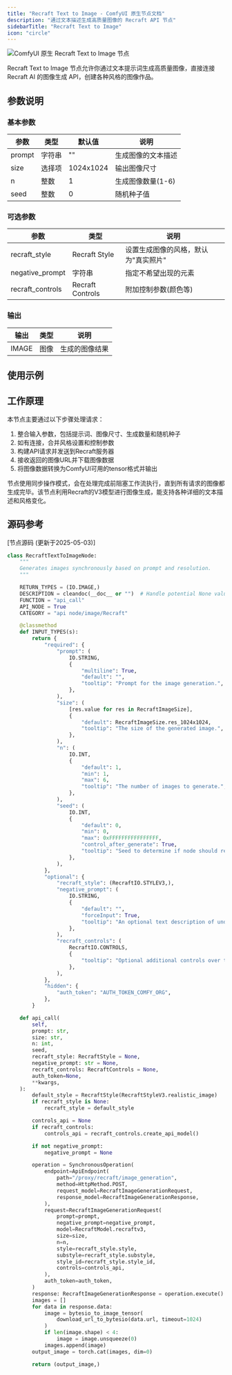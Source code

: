 ```yaml
---
title: "Recraft Text to Image - ComfyUI 原生节点文档"
description: "通过文本描述生成高质量图像的 Recraft API 节点"
sidebarTitle: "Recraft Text to Image"
icon: "circle"
---
```


![ComfyUI 原生 Recraft Text to Image 节点](/images/built-in-nodes/api_nodes/recraft/recraft-text-to-image.jpg)

Recraft Text to Image 节点允许你通过文本提示词生成高质量图像，直接连接 Recraft AI 的图像生成 API，创建各种风格的图像作品。

## 参数说明

### 基本参数

| 参数   | 类型   | 默认值    | 说明               |
| ------ | ------ | --------- | ------------------ |
| prompt | 字符串 | ""        | 生成图像的文本描述 |
| size   | 选择项 | 1024x1024 | 输出图像尺寸       |
| n      | 整数   | 1         | 生成图像数量(1-6)  |
| seed   | 整数   | 0         | 随机种子值         |

### 可选参数

| 参数             | 类型             | 说明                                 |
| ---------------- | ---------------- | ------------------------------------ |
| recraft_style    | Recraft Style    | 设置生成图像的风格，默认为"真实照片" |
| negative_prompt  | 字符串           | 指定不希望出现的元素                 |
| recraft_controls | Recraft Controls | 附加控制参数(颜色等)                 |

### 输出

| 输出  | 类型 | 说明           |
| ----- | ---- | -------------- |
| IMAGE | 图像 | 生成的图像结果 |

## 使用示例


## 工作原理

本节点主要通过以下步骤处理请求：

1. 整合输入参数，包括提示词、图像尺寸、生成数量和随机种子
2. 如有连接，合并风格设置和控制参数
3. 构建API请求并发送到Recraft服务器
4. 接收返回的图像URL并下载图像数据
5. 将图像数据转换为ComfyUI可用的tensor格式并输出

节点使用同步操作模式，会在处理完成前阻塞工作流执行，直到所有请求的图像都生成完毕。该节点利用Recraft的V3模型进行图像生成，能支持各种详细的文本描述和风格变化。

## 源码参考

[节点源码 (更新于2025-05-03)] 

```python
class RecraftTextToImageNode:
    """
    Generates images synchronously based on prompt and resolution.
    """

    RETURN_TYPES = (IO.IMAGE,)
    DESCRIPTION = cleandoc(__doc__ or "")  # Handle potential None value
    FUNCTION = "api_call"
    API_NODE = True
    CATEGORY = "api node/image/Recraft"

    @classmethod
    def INPUT_TYPES(s):
        return {
            "required": {
                "prompt": (
                    IO.STRING,
                    {
                        "multiline": True,
                        "default": "",
                        "tooltip": "Prompt for the image generation.",
                    },
                ),
                "size": (
                    [res.value for res in RecraftImageSize],
                    {
                        "default": RecraftImageSize.res_1024x1024,
                        "tooltip": "The size of the generated image.",
                    },
                ),
                "n": (
                    IO.INT,
                    {
                        "default": 1,
                        "min": 1,
                        "max": 6,
                        "tooltip": "The number of images to generate.",
                    },
                ),
                "seed": (
                    IO.INT,
                    {
                        "default": 0,
                        "min": 0,
                        "max": 0xFFFFFFFFFFFFFFFF,
                        "control_after_generate": True,
                        "tooltip": "Seed to determine if node should re-run; actual results are nondeterministic regardless of seed.",
                    },
                ),
            },
            "optional": {
                "recraft_style": (RecraftIO.STYLEV3,),
                "negative_prompt": (
                    IO.STRING,
                    {
                        "default": "",
                        "forceInput": True,
                        "tooltip": "An optional text description of undesired elements on an image.",
                    },
                ),
                "recraft_controls": (
                    RecraftIO.CONTROLS,
                    {
                        "tooltip": "Optional additional controls over the generation via the Recraft Controls node."
                    },
                ),
            },
            "hidden": {
                "auth_token": "AUTH_TOKEN_COMFY_ORG",
            },
        }

    def api_call(
        self,
        prompt: str,
        size: str,
        n: int,
        seed,
        recraft_style: RecraftStyle = None,
        negative_prompt: str = None,
        recraft_controls: RecraftControls = None,
        auth_token=None,
        **kwargs,
    ):
        default_style = RecraftStyle(RecraftStyleV3.realistic_image)
        if recraft_style is None:
            recraft_style = default_style

        controls_api = None
        if recraft_controls:
            controls_api = recraft_controls.create_api_model()

        if not negative_prompt:
            negative_prompt = None

        operation = SynchronousOperation(
            endpoint=ApiEndpoint(
                path="/proxy/recraft/image_generation",
                method=HttpMethod.POST,
                request_model=RecraftImageGenerationRequest,
                response_model=RecraftImageGenerationResponse,
            ),
            request=RecraftImageGenerationRequest(
                prompt=prompt,
                negative_prompt=negative_prompt,
                model=RecraftModel.recraftv3,
                size=size,
                n=n,
                style=recraft_style.style,
                substyle=recraft_style.substyle,
                style_id=recraft_style.style_id,
                controls=controls_api,
            ),
            auth_token=auth_token,
        )
        response: RecraftImageGenerationResponse = operation.execute()
        images = []
        for data in response.data:
            image = bytesio_to_image_tensor(
                download_url_to_bytesio(data.url, timeout=1024)
            )
            if len(image.shape) < 4:
                image = image.unsqueeze(0)
            images.append(image)
        output_image = torch.cat(images, dim=0)

        return (output_image,)
```
